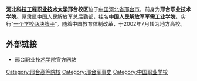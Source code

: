 {{Infobox University Department
 |标题色 = #01559D
| name = 河北科技工程职业技术大学邢台校区
| image = 
| logo =
| motto = '''明德励志 博学精技''' 
| rector = 刘丛
| president = 
| vice-president =
| type = 公立
|  
| location = {{CHN}}[[河北省|河北省]][[邢台市|邢台市]]
| students = 13400余人
| staff = 
| school color = 蓝
| label_color = 蓝
| campus = 
| address = 
| telephone = 0319－2273009
| area = 
| sports =
| mascot =
| website = http://www.xpc.edu.cn
| border_color = blue
| box_width = 2
}}
{{Portal|大學|Nuvola apps file-manager.png}}
'''[[河北科技工程职业技术大学|河北科技工程职业技术大学]]邢台校区'''位于[[中华人民共和国|中国]][[河北省|河北省]][[邢台市|邢台市]]，前身为'''邢台职业技术学院'''。原隶属[[中国人民解放军总后勤部|中国人民解放军总后勤部]]，挂名'''[[中国人民解放军|中国人民解放军]]军需工业学院'''，实行“[[一个机构两块牌子|一个学校两块牌子]]”。随着中国教育体制改革，于2002年7月转为地方高校。

== 外部链接 ==

*[https://web.archive.org/web/20040407053029/http://www.xtvtc.edu.cn/ 邢台职业技术学院官方网站]

{{Seni-stub}}
{{河北高等院校|nocat}}
[[Category:邢台高等院校|Category:邢台高等院校]]
[[Category:邢台军事史|Category:邢台军事史]]
[[Category:中国职业学校|Category:中国职业学校]]